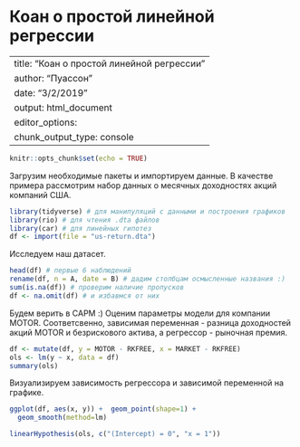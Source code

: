 # Коан о простой линейной регрессии {#simplereg}

---
title: "Коан о простой линейной регрессии"
author: "Пуассон"
date: "3/2/2019"
output: html_document
editor_options: 
  chunk_output_type: console
---

<!-- Цвета для кусков кода 
<style>
pre.r {
    background-color: #81BEF7 !important;
}
pre.stata {
    background-color: #BDBDBD !important;
}
</style> -->

```r
knitr::opts_chunk$set(echo = TRUE)
```

Загрузим необходимые пакеты и импортируем данные. В качестве примера рассмотрим набор данных о месячных доходностях акций компаний США.
```r
library(tidyverse) # для манипуляций с данными и построения графиков
library(rio) # для чтения .dta файлов
library(car) # для линейных гипотез
df <- import(file = "us-return.dta")
```

Исследуем наш датасет.

```r
head(df) # первые 6 наблюдений
rename(df, n = A, date = B) # дадим столбцам осмысленные названия :)
sum(is.na(df)) # проверим наличие пропусков
df <- na.omit(df) # и избавмся от них
```

Будем верить в CAPM :) Оценим параметры модели для компании MOTOR. Соответсвенно, зависимая переменная - разница доходностей акций MOTOR и безрискового актива, а регрессор - рыночная премия.
```r
df <- mutate(df, y = MOTOR - RKFREE, x = MARKET - RKFREE)
ols <- lm(y ~ x, data = df)
summary(ols)
```


Визуализируем зависимость регрессора и зависимой переменной на графике.
```r
ggplot(df, aes(x, y)) +  geom_point(shape=1) + 
  geom_smooth(method=lm)
```

```r
linearHypothesis(ols, c("(Intercept) = 0", "x = 1"))
```
